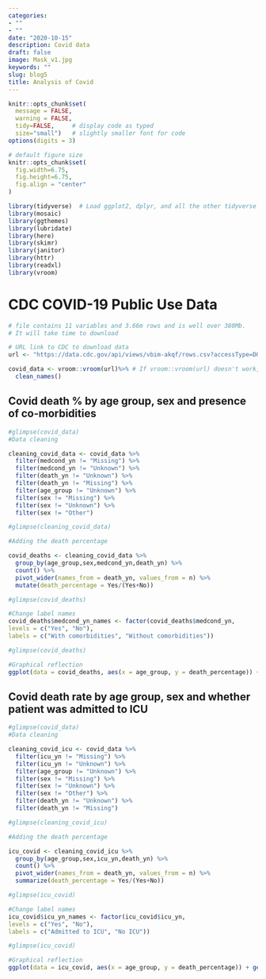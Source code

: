 ```yaml
---
categories:
- ""
- ""
date: "2020-10-15"
description: Covid data
draft: false
image: Mask_v1.jpg
keywords: ""
slug: blog5
title: Analysis of Covid
---
```

```r
knitr::opts_chunk$set(
  message = FALSE, 
  warning = FALSE, 
  tidy=FALSE,     # display code as typed
  size="small")   # slightly smaller font for code
options(digits = 3)

# default figure size
knitr::opts_chunk$set(
  fig.width=6.75, 
  fig.height=6.75,
  fig.align = "center"
)
```


```r
library(tidyverse)  # Load ggplot2, dplyr, and all the other tidyverse packages
library(mosaic)
library(ggthemes)
library(lubridate)
library(here)
library(skimr)
library(janitor)
library(httr)
library(readxl)
library(vroom)
```


# CDC COVID-19 Public Use Data


```r
# file contains 11 variables and 3.66m rows and is well over 380Mb. 
# It will take time to download

# URL link to CDC to download data
url <- "https://data.cdc.gov/api/views/vbim-akqf/rows.csv?accessType=DOWNLOAD"

covid_data <- vroom::vroom(url)%>% # If vroom::vroom(url) doesn't work, use read_csv(url)
  clean_names()


```


## Covid death % by age group, sex and presence of co-morbidities

```r

#glimpse(covid_data)
#Data cleaning

cleaning_covid_data <- covid_data %>% 
  filter(medcond_yn != "Missing") %>% 
  filter(medcond_yn != "Unknown") %>% 
  filter(death_yn != "Unknown") %>% 
  filter(death_yn != "Missing") %>%
  filter(age_group != "Unknown") %>% 
  filter(sex != "Missing") %>% 
  filter(sex != "Unknown") %>% 
  filter(sex != "Other")

#glimpse(cleaning_covid_data)

#Adding the death percentage

covid_deaths <- cleaning_covid_data %>% 
  group_by(age_group,sex,medcond_yn,death_yn) %>% 
  count() %>% 
  pivot_wider(names_from = death_yn, values_from = n) %>%
  mutate(death_percentage = Yes/(Yes+No))

#glimpse(covid_deaths)

```

```r
#Change label names
covid_deaths$medcond_yn_names <- factor(covid_deaths$medcond_yn,
levels = c("Yes", "No"),
labels = c("With comorbidities", "Without comorbidities"))

#glimpse(covid_deaths)

#Graphical reflection
ggplot(data = covid_deaths, aes(x = age_group, y = death_percentage)) + geom_col(fill = "#6b7ca4", show.legend = FALSE) +  geom_text(aes(label = round(death_percentage*100, 1), hjust = 0.6)) + labs(title = "Covid death % by age group, sex and presence of co-morbidities", caption = "Source:CDC") + theme_bw() + theme(axis.title.x = element_blank(), axis.title.y = element_blank()) + scale_y_continuous(labels = scales::percent) + coord_flip() + facet_grid(medcond_yn_names ~ sex)


```

## Covid death rate by age group, sex and whether patient was admitted to ICU

```r

#glimpse(covid_data)
#Data cleaning

cleaning_covid_icu <- covid_data %>% 
  filter(icu_yn != "Missing") %>% 
  filter(icu_yn != "Unknown") %>%
  filter(age_group != "Unknown") %>% 
  filter(sex != "Missing") %>% 
  filter(sex != "Unknown") %>% 
  filter(sex != "Other") %>% 
  filter(death_yn != "Unknown") %>% 
  filter(death_yn != "Missing")

#glimpse(cleaning_covid_icu)

#Adding the death percentage

icu_covid <- cleaning_covid_icu %>% 
  group_by(age_group,sex,icu_yn,death_yn) %>% 
  count() %>% 
  pivot_wider(names_from = death_yn, values_from = n) %>% 
  summarize(death_percentage = Yes/(Yes+No))

#glimpse(icu_covid)
```

```r
#Change label names
icu_covid$icu_yn_names <- factor(icu_covid$icu_yn,
levels = c("Yes", "No"),
labels = c("Admitted to ICU", "No ICU"))

#glimpse(icu_covid)

#Graphical reflection
ggplot(data = icu_covid, aes(x = age_group, y = death_percentage)) + geom_col(fill = "#fe9481", show.legend = FALSE) + geom_text(aes(label = round(death_percentage*100, 1), hjust = 0.6)) + labs(title = "Covid death % by age group, sex and whether patient was admitted to ICU", caption = "Source:CDC") + theme_bw() + theme(axis.title.x = element_blank(), axis.title.y = element_blank()) + scale_y_continuous(labels = scales::percent) + coord_flip() + facet_grid(icu_yn_names ~ sex)
```



